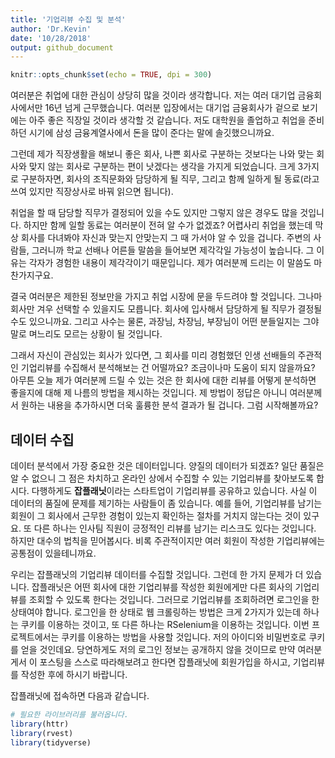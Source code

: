 ```yaml
---
title: '기업리뷰 수집 및 분석'
author: 'Dr.Kevin'
date: '10/28/2018'
output: github_document
---
```


```r
knitr::opts_chunk$set(echo = TRUE, dpi = 300)
```

여러분은 취업에 대한 관심이 상당히 많을 것이라 생각합니다. 저는 여러 대기업 금융회사에서만 16년 넘게 근무했습니다. 여러분 입장에서는 대기업 금융회사가 겉으로 보기에는 아주 좋은 직장일 것이라 생각할 것 같습니다. 저도 대학원을 졸업하고 취업을 준비하던 시기에 삼성 금융계열사에서 돈을 많이 준다는 말에 솔깃했으니까요. 

그런데 제가 직장생활을 해보니 좋은 회사, 나쁜 회사로 구분하는 것보다는 나와 맞는 회사와 맞지 않는 회사로 구분하는 편이 낫겠다는 생각을 가지게 되었습니다. 크게 3가지로 구분하자면, 회사의 조직문화와 담당하게 될 직무, 그리고 함께 일하게 될 동료(라고 쓰여 있지만 직장상사로 바꿔 읽으면 됩니다).

취업을 할 때 담당할 직무가 결정되어 있을 수도 있지만 그렇지 않은 경우도 많을 것입니다. 하지만 함께 일할 동료는 여러분이 전혀 알 수가 없겠죠? 어렵사리 취업을 했는데 막상 회사를 다녀봐야 자신과 맞는지 안맞는지 그 때 가서야 알 수 있을 겁니다. 주변의 사람들, 그러니까 학교 선배나 어른들 말씀을 들어보면 제각각일 가능성이 높습니다. 그 이유는 각자가 경험한 내용이 제각각이기 때문입니다. 제가 여러분께 드리는 이 말씀도 마찬가지구요. 

결국 여러분은 제한된 정보만을 가지고 취업 시장에 문을 두드려야 할 것입니다. 그나마 회사만 겨우 선택할 수 있을지도 모릅니다. 회사에 입사해서 담당하게 될 직무가 결정될 수도 있으니까요. 그리고 사수는 물론, 과장님, 차장님, 부장님이 어떤 분들일지는 그야말로 며느리도 모르는 상황이 될 것입니다. 

그래서 자신이 관심있는 회사가 있다면, 그 회사를 미리 경험했던 인생 선배들의 주관적인 기업리뷰를 수집해서 분석해보는 건 어떨까요? 조금이나마 도움이 되지 않을까요? 아무튼 오늘 제가 여러분께 드릴 수 있는 것은 한 회사에 대한 리뷰를 어떻게 분석하면 좋을지에 대해 제 나름의 방법을 제시하는 것입니다. 제 방법이 정답은 아니니 여러분께서 원하는 내용을 추가하시면 더욱 훌륭한 분석 결과가 될 겁니다. 그럼 시작해볼까요? 

## 데이터 수집

데이터 분석에서 가장 중요한 것은 데이터입니다. 양질의 데이터가 되겠죠? 일단 품질은 알 수 없으니 그 점은 차치하고 온라인 상에서 수집할 수 있는 기업리뷰를 찾아보도록 합시다. 다행하게도 **잡플래닛**이라는 스타트업이 기업리뷰를 공유하고 있습니다. 사실 이 데이터의 품질에 문제를 제기하는 사람들이 좀 있습니다. 예를 들어, 기업리뷰를 남기는 회원이 그 회사에서 근무한 경험이 있는지 확인하는 절차를 거치지 않는다는 것이 있구요. 또 다른 하나는 인사팀 직원이 긍정적인 리뷰를 남기는 리스크도 있다는 것입니다. 하지만 대수의 법칙을 믿어봅시다. 비록 주관적이지만 여러 회원이 작성한 기업리뷰에는 공통점이 있을테니까요.

우리는 잡플래닛의 기업리뷰 데이터를 수집할 것입니다. 그런데 한 가지 문제가 더 있습니다. 잡플래닛은 어떤 회사에 대한 기업리뷰를 작성한 회원에게만 다른 회사의 기업리뷰를 조회할 수 있도록 한다는 것입니다. 그러므로 기업리뷰를 조회하려면 로그인을 한 상태여야 합니다. 로그인을 한 상태로 웹 크롤링하는 방법은 크게 2가지가 있는데 하나는 쿠키를 이용하는 것이고, 또 다른 하나는 RSelenium을 이용하는 것입니다. 이번 프로젝트에서는 쿠키를 이용하는 방법을 사용할 것입니다. 저의 아이디와 비밀번호로 쿠키를 얻을 것인데요. 당연하게도 저의 로그인 정보는 공개하지 않을 것이므로 만약 여러분게서 이 포스팅을 스스로 따라해보려고 한다면 잡플래닛에 회원가입을 하시고, 기업리뷰를 작성한 후에 하시기 바랍니다. 

잡플래닛에 접속하면 다음과 같습니다. 
![]()

```r
# 필요한 라이브러리를 불러옵니다. 
library(httr)
library(rvest)
library(tidyverse)
```

